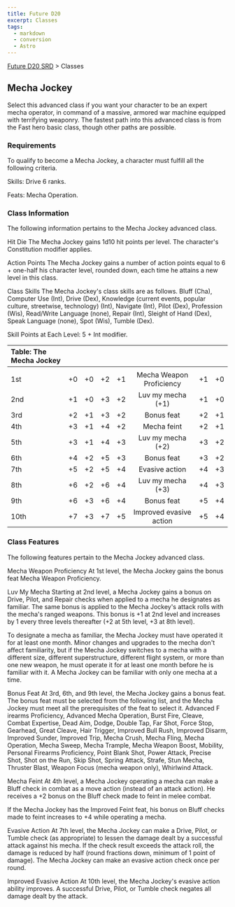 ```yaml
---
title: Future D20
excerpt: Classes
tags:
  - markdown
  - conversion
  - Astro
---
```






[Future D20 SRD]( / ) > Classes




## Mecha Jockey


Select this advanced class if you want your character to be an expert mecha operator, in command of a massive, armored war machine equipped with terrifying weaponry. The fastest path into this advanced class is from the Fast hero basic class, though other paths are possible.


### Requirements


To qualify to become a Mecha Jockey, a character must fulfill all the following criteria.


Skills: Drive 6 ranks.


Feats: Mecha Operation.


### Class Information


The following information pertains to the Mecha Jockey advanced class.


Hit Die
The Mecha Jockey gains 1d10 hit points per level. The character's Constitution modifier applies.


Action Points
The Mecha Jockey gains a number of action points equal to 6 + one-half his character level, rounded down, each time he attains a new level in this class.


Class Skills
The Mecha Jockey's class skills are as follows. Bluff (Cha), Computer Use (Int), Drive (Dex), Knowledge (current events, popular culture, streetwise, technology) (Int), Navigate (Int), Pilot (Dex), Profession (Wis), Read/Write Language (none), Repair (Int), Sleight of Hand (Dex), Speak Language (none), Spot (Wis),
Tumble (Dex).


Skill Points at Each Level: 5 + Int modifier.


| Table: The Mecha Jockey |  |  |  |  |  |  |  |
| :------------------------- | :--: | :--: | :--: | :--: | :--: | :--: | --: |
|  |  |  |  |  |  |  |  |
| 1st | +0 | +0 | +2 | +1 | Mecha Weapon Proficiency | +1 | +0 |
| 2nd | +1 | +0 | +3 | +2 | Luv my mecha (+1) | +1 | +0 |
| 3rd | +2 | +1 | +3 | +2 | Bonus feat | +2 | +1 |
| 4th | +3 | +1 | +4 | +2 | Mecha feint | +2 | +1 |
| 5th | +3 | +1 | +4 | +3 | Luv my mecha (+2) | +3 | +2 |
| 6th | +4 | +2 | +5 | +3 | Bonus feat | +3 | +2 |
| 7th | +5 | +2 | +5 | +4 | Evasive action | +4 | +3 |
| 8th | +6 | +2 | +6 | +4 | Luv my mecha (+3) | +4 | +3 |
| 9th | +6 | +3 | +6 | +4 | Bonus feat | +5 | +4 |
| 10th | +7 | +3 | +7 | +5 | Improved evasive action | +5 | +4 |



### Class Features


The following features pertain to the Mecha Jockey advanced class.


Mecha Weapon Proficiency
At 1st level, the Mecha Jockey gains the bonus feat Mecha Weapon Proficiency.


Luv My Mecha
Starting at 2nd level, a Mecha Jockey gains a bonus on Drive, Pilot, and Repair checks when applied to a mecha he designates as familiar. The same bonus is applied to the Mecha Jockey's attack rolls with the mecha's ranged weapons. This bonus is +1 at 2nd level and increases by 1 every three levels thereafter (+2 at 5th level, +3 at 8th level).


To designate a mecha as familiar, the Mecha Jockey must have operated it for at least one month. Minor changes and upgrades to the mecha don't affect familiarity, but if the Mecha Jockey switches to a mecha with a different size, different superstructure, different flight system, or more than one new weapon, he must operate it for at least one month before he is familiar with it. A Mecha Jockey can be familiar with only one mecha at a time.


Bonus Feat
At 3rd, 6th, and 9th level, the Mecha Jockey gains a bonus feat. The bonus feat must be selected from the following list, and the Mecha Jockey must meet all the prerequisites of the feat to select it. Advanced F irearms Proficiency, Advanced Mecha Operation, Burst Fire, Cleave, Combat Expertise, Dead Aim, Dodge, Double Tap, Far Shot, Force Stop, Gearhead, Great Cleave, Hair Trigger, Improved Bull Rush, Improved Disarm, Improved Sunder, Improved Trip, Mecha Crush, Mecha Fling, Mecha Operation, Mecha Sweep, Mecha Trample, Mecha Weapon Boost, Mobility, Personal Firearms Proficiency, Point Blank Shot, Power Attack, Precise Shot, Shot on the Run, Skip Shot, Spring Attack, Strafe, Stun Mecha, Thruster Blast, Weapon Focus (mecha weapon only), Whirlwind Attack.


Mecha Feint
At 4th level, a Mecha Jockey operating a mecha can make a Bluff check in combat as a move action (instead of an attack action). He receives a +2 bonus on the Bluff check made to feint in melee combat.


If the Mecha Jockey has the Improved Feint feat, his bonus on Bluff checks made to feint increases to +4 while operating a mecha.


Evasive Action
At 7th level, the Mecha Jockey can make a Drive, Pilot, or Tumble check (as appropriate) to lessen the damage dealt by a successful attack against his mecha. If the check result exceeds the attack roll, the damage is reduced by half (round fractions down, minimum of 1 point of damage). The Mecha Jockey can make an evasive action check once per round.


Improved Evasive Action
At 10th level, the Mecha Jockey's evasive action ability improves. A successful Drive, Pilot, or Tumble check negates all damage dealt by the attack.



